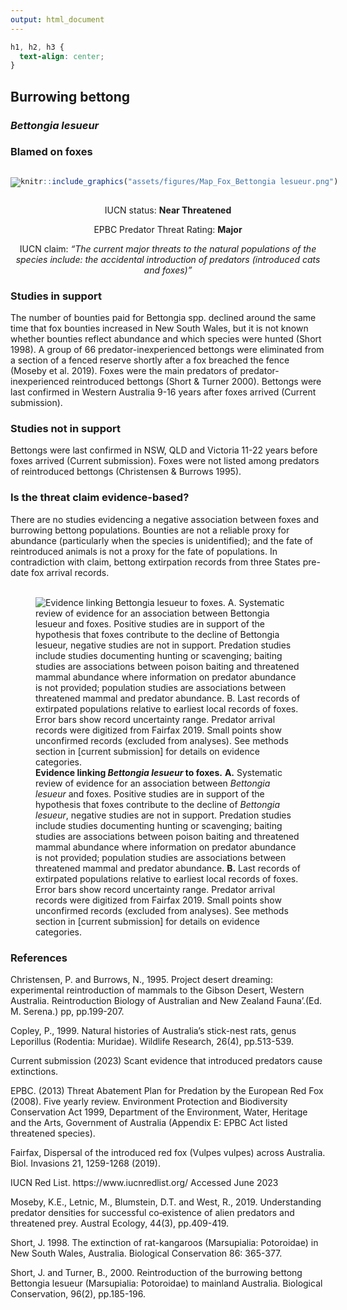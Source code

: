 ```yaml
---
output: html_document
---
```

```css
h1, h2, h3 {
  text-align: center;
}
```

## **Burrowing bettong**
### *Bettongia lesueur*
### Blamed on foxes

:::: {style="display: flex;"}

[![](assets/photos/Bettongia lesueur.png)](https://www.inaturalist.org/photos/96201616?size=original)

::: {}

:::

::: {}
  ```r
  knitr::include_graphics("assets/figures/Map_Fox_Bettongia lesueur.png")
  ```
:::

::::
<center>
IUCN status: **Near Threatened**

EPBC Predator Threat Rating: **Major**

IUCN claim: *"The current major threats to the natural populations of the species include: the accidental introduction of predators (introduced cats and foxes)"*

</center>

### Studies in support

The number of bounties paid for Bettongia spp. declined around the same time that fox bounties increased in New South Wales, but it is not known whether bounties reflect abundance and which species were hunted (Short 1998). A group of 66 predator-inexperienced bettongs were eliminated from a section of a fenced reserve shortly after a fox breached the fence (Moseby et al. 2019). Foxes were the main predators of predator-inexperienced reintroduced bettongs (Short & Turner 2000). Bettongs were last confirmed in Western Australia 9-16 years after foxes arrived (Current submission).

### Studies not in support

Bettongs were last confirmed in NSW, QLD and Victoria 11-22 years before foxes arrived (Current submission). Foxes were not listed among predators of reintroduced bettongs (Christensen & Burrows 1995).

### Is the threat claim evidence-based?

There are no studies evidencing a negative association between foxes and burrowing bettong populations. Bounties are not a reliable proxy for abundance (particularly when the species is unidentified); and the fate of reintroduced animals is not a proxy for the fate of populations. In contradiction with claim, bettong extirpation records from three States pre-date fox arrival records.
<br>
<br>

![**Evidence linking *Bettongia lesueur* to foxes.** **A.** Systematic review of evidence for an association between *Bettongia lesueur* and foxes. Positive studies are in support of the hypothesis that foxes contribute to the decline of *Bettongia lesueur*, negative studies are not in support. Predation studies include studies documenting hunting or scavenging; baiting studies are associations between poison baiting and threatened mammal abundance where information on predator abundance is not provided; population studies are associations between threatened mammal and predator abundance. **B.** Last records of extirpated populations relative to earliest local records of foxes. Error bars show record uncertainty range. Predator arrival records were digitized from Fairfax 2019. Small points show unconfirmed records (excluded from analyses). See methods section in [current submission] for details on evidence categories.](assets/figures/Main_Evidence_Fox_Bettongia lesueur.png)

### References

Christensen, P. and Burrows, N., 1995. Project desert dreaming: experimental reintroduction of mammals to the Gibson Desert, Western Australia. Reintroduction Biology of Australian and New Zealand Fauna’.(Ed. M. Serena.) pp, pp.199-207.

Copley, P., 1999. Natural histories of Australia’s stick-nest rats, genus Leporillus (Rodentia: Muridae). Wildlife Research, 26(4), pp.513-539.

Current submission (2023) Scant evidence that introduced predators cause extinctions.

EPBC. (2013) Threat Abatement Plan for Predation by the European Red Fox (2008). Five yearly review. Environment Protection and Biodiversity Conservation Act 1999, Department of the Environment, Water, Heritage and the Arts, Government of Australia (Appendix E: EPBC Act listed threatened species).

Fairfax, Dispersal of the introduced red fox (Vulpes vulpes) across Australia. Biol. Invasions 21, 1259-1268 (2019).

IUCN Red List. https://www.iucnredlist.org/ Accessed June 2023

Moseby, K.E., Letnic, M., Blumstein, D.T. and West, R., 2019. Understanding predator densities for successful co‐existence of alien predators and threatened prey. Austral Ecology, 44(3), pp.409-419.

Short, J. 1998. The extinction of rat-kangaroos (Marsupialia: Potoroidae) in New South Wales, Australia. Biological Conservation 86: 365-377.

Short, J. and Turner, B., 2000. Reintroduction of the burrowing bettong Bettongia lesueur (Marsupialia: Potoroidae) to mainland Australia. Biological Conservation, 96(2), pp.185-196.

